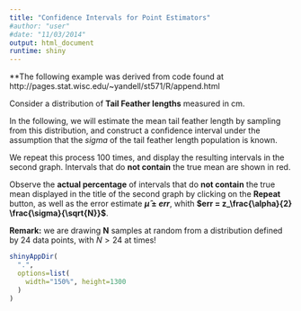 ```yaml
---
title: "Confidence Intervals for Point Estimators"
#author: "user"
#date: "11/03/2014"
output: html_document
runtime: shiny
---
```

**The following example was derived from code found at
http://pages.stat.wisc.edu/~yandell/st571/R/append.html

Consider a distribution of **Tail Feather lengths**
measured in cm.

In the following, we will estimate the mean tail feather length
by sampling from this distribution,
and construct a confidence interval
under the assumption that the $sigma$ of the tail feather length population
is known.

We repeat this process 100 times,
and display the resulting intervals in the second graph.
Intervals that do **not contain** the true mean are shown in red.

Observe the **actual percentage** of intervals that do **not contain**
the true mean displayed in the title of the second graph
by clicking on the **Repeat** button, as well as the error estimate **$\hat{\mu} \pm err$**, whith **$err = z_\frac{\alpha}{2} \frac{\sigma}{\sqrt{N}}$**.

**Remark:** we are drawing **N** samples at random from a distribution
defined by 24 data points, with $N > 24$ at times!

```r
shinyAppDir(
  ".",
  options=list(
    width="150%", height=1300
  )
)
```
